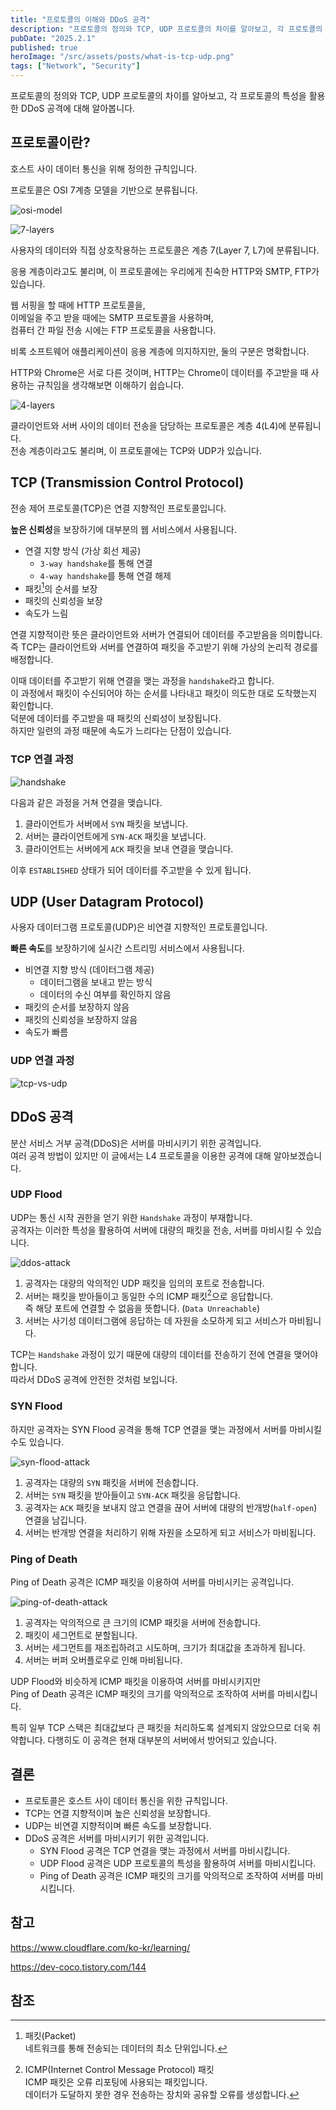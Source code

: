 ```yaml
---
title: "프로토콜의 이해와 DDoS 공격"
description: "프로토콜의 정의와 TCP, UDP 프로토콜의 차이를 알아보고, 각 프로토콜의 특성을 활용한 DDoS 공격에 대해 알아봅니다."
pubDate: "2025.2.1"
published: true
heroImage: "/src/assets/posts/what-is-tcp-udp.png"
tags: ["Network", "Security"]
---
```


프로토콜의 정의와 TCP, UDP 프로토콜의 차이를 알아보고, 각 프로토콜의 특성을 활용한 DDoS 공격에 대해 알아봅니다.

## 프로토콜이란?

호스트 사이 데이터 통신을 위해 정의한 규칙입니다.

프로토콜은 OSI 7계층 모델을 기반으로 분류됩니다.

![osi-model](https://cf-assets.www.cloudflare.com/slt3lc6tev37/6ZH2Etm3LlFHTgmkjLmkxp/59ff240fb3ebdc7794ffaa6e1d69b7c2/osi_model_7_layers.png)

![7-layers](https://cf-assets.www.cloudflare.com/slt3lc6tev37/2rcDKpr4WLqoyAZ7GDKkyJ/7cab96402de7ac5465b86e617da3da4e/osi_model_application_layer_7.png)

사용자의 데이터와 직접 상호작용하는 프로토콜은 계층 7(Layer 7, L7)에 분류됩니다.

응용 계층이라고도 불리며, 이 프로토콜에는 우리에게 친숙한 HTTP와 SMTP, FTP가 있습니다.

웹 서핑을 할 때에 HTTP 프로토콜을,<br/>
이메일을 주고 받을 때에는 SMTP 프로토콜을 사용하며,<br/>
컴퓨터 간 파일 전송 시에는 FTP 프로토콜을 사용합니다.

비록 소프트웨어 애플리케이션이 응용 계층에 의지하지만, 둘의 구분은 명확합니다.

HTTP와 Chrome은 서로 다른 것이며, HTTP는 Chrome이 데이터를 주고받을 때 사용하는 규칙임을 생각해보면 이해하기 쉽습니다.

![4-layers](https://cf-assets.www.cloudflare.com/slt3lc6tev37/3OlO75NcADGL3SmEADFDqd/723b8c7639c4e2e6b4febcbe7fd36e0e/osi_model_transport_layer_4.png)

클라이언트와 서버 사이의 데이터 전송을 담당하는 프로토콜은 계층 4(L4)에 분류됩니다.<br/>
전송 계층이라고도 불리며, 이 프로토콜에는 TCP와 UDP가 있습니다.

## TCP (Transmission Control Protocol)

전송 제어 프로토콜(TCP)은 연결 지향적인 프로토콜입니다.

**높은 신뢰성**을 보장하기에 대부분의 웹 서비스에서 사용됩니다.

- 연결 지향 방식 (가상 회선 제공)
    - `3-way handshake`를 통해 연결
    - `4-way handshake`를 통해 연결 해제
- 패킷[^1]의 순서를 보장
- 패킷의 신뢰성을 보장
- 속도가 느림

연결 지향적이란 뜻은 클라이언트와 서버가 연결되어 데이터를 주고받음을 의미합니다.<br/>
즉 TCP는 클라이언트와 서버를 연결하여 패킷을 주고받기 위해 가상의 논리적 경로를 배정합니다.

이때 데이터를 주고받기 위해 연결을 맺는 과정을 `handshake`라고 합니다.<br/>
이 과정에서 패킷이 수신되어야 하는 순서를 나타내고 패킷이 의도한 대로 도착했는지 확인합니다.<br/>
덕분에 데이터를 주고받을 때 패킷의 신뢰성이 보장됩니다.<br/>
하지만 일련의 과정 때문에 속도가 느리다는 단점이 있습니다.

### TCP 연결 과정

![handshake](https://www.cloudflare.com/img/learning/cdn/tls-ssl/tcp-handshake-diagram.png)

다음과 같은 과정을 거쳐 연결을 맺습니다.

1. 클라이언트가 서버에서 `SYN` 패킷을 보냅니다.
2. 서버는 클라이언트에게 `SYN-ACK` 패킷을 보냅니다.
3. 클라이언트는 서버에게 `ACK` 패킷을 보내 연결을 맺습니다.

이후 `ESTABLISHED` 상태가 되어 데이터를 주고받을 수 있게 됩니다.

## UDP (User Datagram Protocol)

사용자 데이터그램 프로토콜(UDP)은 비연결 지향적인 프로토콜입니다.

**빠른 속도**를 보장하기에 실시간 스트리밍 서비스에서 사용됩니다.

- 비연결 지향 방식 (데이터그램 제공)
    - 데이터그램을 보내고 받는 방식
    - 데이터의 수신 여부를 확인하지 않음
- 패킷의 순서를 보장하지 않음
- 패킷의 신뢰성을 보장하지 않음
- 속도가 빠름

### UDP 연결 과정

![tcp-vs-udp](https://www.cloudflare.com/img/learning/ddos/glossary/user-datagram-protocol-udp/tcp-vs-udp.svg)

## DDoS 공격

분산 서비스 거부 공격(DDoS)은 서버를 마비시키기 위한 공격입니다.<br/>
여러 공격 방법이 있지만 이 글에서는 L4 프로토콜을 이용한 공격에 대해 알아보겠습니다.

### UDP Flood

UDP는 통신 시작 권한을 얻기 위한 `Handshake` 과정이 부재합니다.<br/>
공격자는 이러한 특성을 활용하여 서버에 대량의 패킷을 전송, 서버를 마비시킬 수 있습니다.

![ddos-attack](https://www.cloudflare.com/img/learning/ddos/udp-flood-ddos-attack/udp-flood-attack-ddos-attack-diagram.png)
1. 공격자는 대량의 악의적인 UDP 패킷을 임의의 포트로 전송합니다.
2. 서버는 패킷을 받아들이고 동일한 수의 ICMP 패킷[^2]으로 응답합니다.<br/>
즉 해당 포트에 연결할 수 없음을 뜻합니다. (`Data Unreachable`)
3. 서버는 사기성 데이터그램에 응답하는 데 자원을 소모하게 되고 서비스가 마비됩니다.

TCP는 `Handshake` 과정이 있기 때문에 대량의 데이터를 전송하기 전에 연결을 맺어야 합니다.<br/>
따라서 DDoS 공격에 안전한 것처럼 보입니다.

### SYN Flood

하지만 공격자는 SYN Flood 공격을 통해 TCP 연결을 맺는 과정에서 서버를 마비시킬 수도 있습니다.<br/>

![syn-flood-attack](https://www.cloudflare.com/img/learning/ddos/syn-flood-ddos-attack/syn-flood-attack-ddos-attack-diagram-2.png)
1. 공격자는 대량의 `SYN` 패킷을 서버에 전송합니다.
2. 서버는 `SYN` 패킷을 받아들이고 `SYN-ACK` 패킷을 응답합니다.
3. 공격자는 `ACK` 패킷을 보내지 않고 연결을 끊어 서버에 대량의 반개방(`half-open`) 연결을 남깁니다.
4. 서버는 반개방 연결을 처리하기 위해 자원을 소모하게 되고 서비스가 마비됩니다.

### Ping of Death

Ping of Death 공격은 ICMP 패킷을 이용하여 서버를 마비시키는 공격입니다.<br/>

![ping-of-death-attack](../../../assets/posts/ping-of-death-ddos-attack-diagram.png)

1. 공격자는 악의적으로 큰 크기의 ICMP 패킷을 서버에 전송합니다.
2. 패킷이 세그먼트로 분할됩니다.
3. 서버는 세그먼트를 재조립하려고 시도하며, 크기가 최대값을 초과하게 됩니다.
4. 서버는 버퍼 오버플로우로 인해 마비됩니다.

UDP Flood와 비슷하게 ICMP 패킷을 이용하여 서버를 마비시키지만<br/>
Ping of Death 공격은 ICMP 패킷의 크기를 악의적으로 조작하여 서버를 마비시킵니다.

특히 일부 TCP 스택은 최대값보다 큰 패킷을 처리하도록 설계되지 않았으므로 더욱 취약합니다.
다행히도 이 공격은 현재 대부분의 서버에서 방어되고 있습니다.

## 결론

- 프로토콜은 호스트 사이 데이터 통신을 위한 규칙입니다.
- TCP는 연결 지향적이며 높은 신뢰성을 보장합니다.
- UDP는 비연결 지향적이며 빠른 속도를 보장합니다.
- DDoS 공격은 서버를 마비시키기 위한 공격입니다.
    - SYN Flood 공격은 TCP 연결을 맺는 과정에서 서버를 마비시킵니다.
    - UDP Flood 공격은 UDP 프로토콜의 특성을 활용하여 서버를 마비시킵니다.
    - Ping of Death 공격은 ICMP 패킷의 크기를 악의적으로 조작하여 서버를 마비시킵니다.

## 참고

https://www.cloudflare.com/ko-kr/learning/

https://dev-coco.tistory.com/144

## 참조
[^1]: 패킷(Packet)<br/>
네트워크를 통해 전송되는 데이터의 최소 단위입니다.

[^2]: ICMP(Internet Control Message Protocol) 패킷<br/>
ICMP 패킷은 오류 리포팅에 사용되는 패킷입니다.<br/>
데이터가 도달하지 못한 경우 전송하는 장치와 공유할 오류를 생성합니다.

